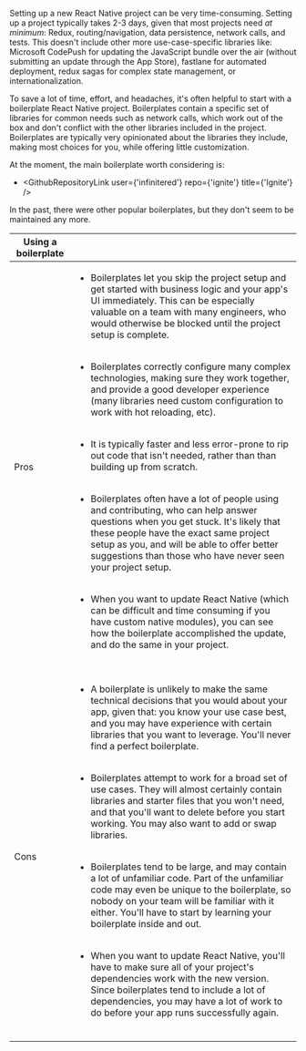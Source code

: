 

Setting up a new React Native project can be very time-consuming. Setting up a project typically takes 2-3 days, given that most projects need <i>at minimum</i>: Redux, routing/navigation, data persistence, network calls, and tests. This doesn't include other more use-case-specific libraries like: Microsoft CodePush for updating the JavaScript bundle over the air (without submitting an update through the App Store), fastlane for automated deployment, redux sagas for complex state management, or internationalization.

To save a lot of time, effort, and headaches, it's often helpful to start with a boilerplate React Native project. Boilerplates contain a specific set of libraries for common needs such as network calls, which work out of the box and don't conflict with the other libraries included in the project. Boilerplates are typically very opinionated about the libraries they include, making most choices for you, while offering little customization.

At the moment, the main boilerplate worth considering is:

- <GithubRepositoryLink user={'infinitered'} repo={'ignite'} title={'Ignite'} />

In the past, there were other popular boilerplates, but they don't seem to be maintained any more.

<table className={'table'}>
  <thead>
    <tr>
      <th style={{ width: 145 }}>Using a boilerplate</th>
      <th />
    </tr>
  </thead>
  <tbody>
    <tr>
      <td>Pros</td>
      <td>
        <ul>
          <li>
            Boilerplates let you skip the project setup and get started with
            business logic and your app's UI immediately. This can be especially
            valuable on a team with many engineers, who would otherwise be
            blocked until the project setup is complete.
            <br />
            <br />
          </li>
        </ul>
        <ul>
          <li>
            Boilerplates correctly configure many complex technologies, making
            sure they work together, and provide a good developer experience
            (many libraries need custom configuration to work with hot
            reloading, etc).
            <br />
            <br />
          </li>
        </ul>
        <ul>
          <li>
            It is typically faster and less error-prone to rip out code that
            isn't needed, rather than than building up from scratch.
            <br />
            <br />
          </li>
        </ul>
        <ul>
          <li>
            Boilerplates often have a lot of people using and contributing, who
            can help answer questions when you get stuck. It's likely that these
            people have the exact same project setup as you, and will be able to
            offer better suggestions than those who have never seen your project
            setup.
            <br />
            <br />
          </li>
        </ul>
        <ul>
          <li>
            When you want to update React Native (which can be difficult and
            time consuming if you have custom native modules), you can see how
            the boilerplate accomplished the update, and do the same in your
            project.
            <br />
            <br />
          </li>
        </ul>
      </td>
    </tr>
    <tr>
      <td>Cons</td>
      <td>
        <ul>
          <li>
            A boilerplate is unlikely to make the same technical decisions that
            you would about your app, given that: you know your use case best,
            and you may have experience with certain libraries that you want to
            leverage. You'll never find a perfect boilerplate.
            <br />
            <br />
          </li>
        </ul>
        <ul>
          <li>
            Boilerplates attempt to work for a broad set of use cases. They will
            almost certainly contain libraries and starter files that you won't
            need, and that you'll want to delete before you start working. You
            may also want to add or swap libraries.
            <br />
            <br />
          </li>
        </ul>
        <ul>
          <li>
            Boilerplates tend to be large, and may contain a lot of unfamiliar
            code. Part of the unfamiliar code may even be unique to the
            boilerplate, so nobody on your team will be familiar with it either.
            You'll have to start by learning your boilerplate inside and out.
            <br />
            <br />
          </li>
        </ul>
        <ul>
          <li>
            When you want to update React Native, you'll have to make sure all
            of your project's dependencies work with the new version. Since
            boilerplates tend to include a lot of dependencies, you may have a
            lot of work to do before your app runs successfully again.
            <br />
            <br />
          </li>
        </ul>
      </td>
    </tr>
  </tbody>
</table>
